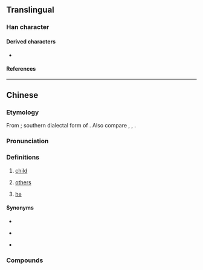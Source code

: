 {{character info}}
==Translingual==

===Han character===
{{Han char|rn=9|rad=人|as=04|sn=6|four=27240|canj=OMVH|ids=⿰亻牙}}

====Derived characters====
* {{l|mul|[[𦭿]]}}

====References====
{{Han ref|kx=0096.121|hdz=10120.060|uh=4F22}}

----

==Chinese==
{{zh-forms}}

===Etymology===
From {{inh|zh|sit-pro|*m/s-ŋa-j||small; inferior; offspring}}; southern dialectal form of {{ltc-l|兒|child; son|id=1}}. Also compare {{cog|mkh-pro|*ŋa(i)k||baby}}, {{cog|mkh-ban-pro|*ŋaː||baby}}, {{cog|km|ង៉ា||infant; baby}}.

===Pronunciation===
{{zh-pron
|m=yá
|c=ngaa4
|j=nia1
|mc=
|oc=
|ma=
|cat=n
}}

===Definitions===
{{zh-hanzi}}

# {{lb|zh|dialectal}} [[child]]
# {{lb|zh|Guanzhong|_|Mandarin}} [[others]]
# {{lb|zh|Wanrong|_|Mandarin}} [[he]]

====Synonyms====
* {{s|child}}
{{zh-dial-syn|小孩}}
* {{s|others}}
{{zh-dial-syn|別人}}
* {{s|he}}
{{zh-dial-syn|他}}

===Compounds===
{{zh-der|伢子}}